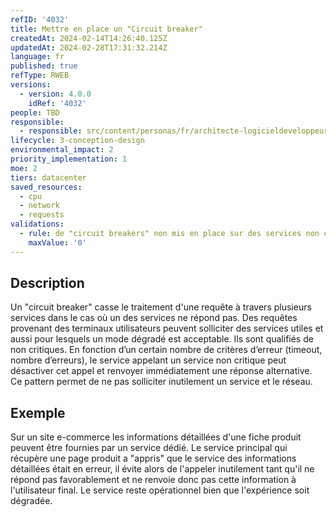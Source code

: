 ```yaml
---
refID: '4032'
title: Mettre en place un "Circuit breaker"
createdAt: 2024-02-14T14:26:40.125Z
updatedAt: 2024-02-28T17:31:32.214Z
language: fr
published: true
refType: RWEB
versions:
  - version: 4.0.0
    idRef: '4032'
people: TBD
responsible:
  - responsible: src/content/personas/fr/architecte-logicieldeveloppeur.mdx
lifecycle: 3-conception-design
environmental_impact: 2
priority_implementation: 1
moe: 2
tiers: datacenter
saved_resources:
  - cpu
  - network
  - requests
validations:
  - rule: de "circuit breakers" non mis en place sur des services non critiques
    maxValue: '0'
---
```


## Description

Un "circuit breaker" casse le traitement d'une requête à travers plusieurs services dans le cas où un des services ne répond pas.
Des requêtes provenant des terminaux utilisateurs peuvent solliciter des services utiles et aussi pour lesquels un mode dégradé est acceptable.
Ils sont qualifiés de non critiques.
En fonction d’un certain nombre de critères d’erreur (timeout, nombre d’erreurs), le service appelant un service non critique
peut désactiver cet appel et renvoyer immédiatement une réponse alternative.
Ce pattern permet de ne pas solliciter inutilement un service et le réseau.

## Exemple

Sur un site e-commerce les informations détaillées d'une fiche produit peuvent être fournies par un service dédié.
Le service principal qui récupère une page produit a "appris" que le service des informations détaillées était en erreur, il évite alors
de l'appeler inutilement tant qu'il ne répond pas favorablement et ne renvoie donc pas cette information à l'utilisateur final.
Le service reste opérationnel bien que l'expérience soit dégradée.
